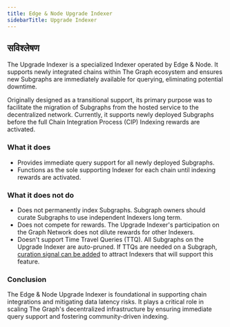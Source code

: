 ```yaml
---
title: Edge & Node Upgrade Indexer
sidebarTitle: Upgrade Indexer
---
```


## सविश्लेषण

The Upgrade Indexer is a specialized Indexer operated by Edge & Node. It supports newly integrated chains within The Graph ecosystem and ensures new Subgraphs are immediately available for querying, eliminating potential downtime.

Originally designed as a transitional support, its primary purpose was to facilitate the migration of Subgraphs from the hosted service to the decentralized network. Currently, it supports newly deployed Subgraphs before the full Chain Integration Process (CIP) Indexing rewards are activated.

### What it does

- Provides immediate query support for all newly deployed Subgraphs.
- Functions as the sole supporting Indexer for each chain until indexing rewards are activated.

### What it does **not** do

- Does not permanently index Subgraphs. Subgraph owners should curate Subgraphs to use independent Indexers long term.
- Does not compete for rewards. The Upgrade Indexer's participation on the Graph Network does not dilute rewards for other Indexers.
- Doesn't support Time Travel Queries (TTQ). All Subgraphs on the Upgrade Indexer are auto-pruned. If TTQs are needed on a Subgraph, [curation signal can be added](/subgraphs/developing/publishing/publishing-a-subgraph/#adding-signal-to-your-subgraph) to attract Indexers that will support this feature.

### Conclusion

The Edge & Node Upgrade Indexer is foundational in supporting chain integrations and mitigating data latency risks. It plays a critical role in scaling The Graph's decentralized infrastructure by ensuring immediate query support and fostering community-driven indexing.
